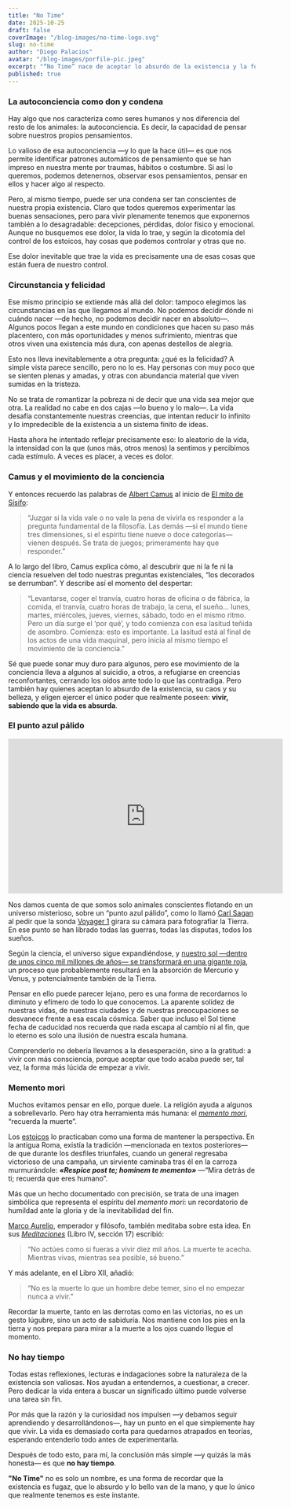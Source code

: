 ```yaml
---
title: "No Time"
date: 2025-10-25
draft: false
coverImage: "/blog-images/no-time-logo.svg"
slug: no-time
author: "Diego Palacios"
avatar: "/blog-images/porfile-pic.jpeg"
excerpt: "“No Time” nace de aceptar lo absurdo de la existencia y la fugacidad de la vida. Recordar que todo es temporal nos libera del miedo y nos invita a vivir con conciencia, intensidad y propósito, porque realmente… no hay tiempo."
published: true
---
```


### **La autoconciencia como don y condena**

Hay algo que nos caracteriza como seres humanos y nos diferencia del resto de los animales: la autoconciencia. Es decir, la capacidad de pensar sobre nuestros propios pensamientos.  

Lo valioso de esa autoconciencia —y lo que la hace útil— es que nos permite identificar patrones automáticos de pensamiento que se han impreso en nuestra mente por traumas, hábitos o costumbre. Si así lo queremos, podemos detenernos, observar esos pensamientos, pensar en ellos y hacer algo al respecto.  

Pero, al mismo tiempo, puede ser una condena ser tan conscientes de nuestra propia existencia. Claro que todos queremos experimentar las buenas sensaciones, pero para vivir plenamente tenemos que exponernos también a lo desagradable: decepciones, pérdidas, dolor físico y emocional. Aunque no busquemos ese dolor, la vida lo trae, y según la dicotomía del control de los estoicos, hay cosas que podemos controlar y otras que no.

Ese dolor inevitable que trae la vida es precisamente una de esas cosas que están fuera de nuestro control.



### **Circunstancia y felicidad**

Ese mismo principio se extiende más allá del dolor: tampoco elegimos las circunstancias en las que llegamos al mundo. No podemos decidir dónde ni cuándo nacer —de hecho, no podemos decidir nacer en absoluto—. Algunos pocos llegan a este mundo en condiciones que hacen su paso más placentero, con más oportunidades y menos sufrimiento, mientras que otros viven una existencia más dura, con apenas destellos de alegría.

Esto nos lleva inevitablemente a otra pregunta: ¿qué es la felicidad? A simple vista parece sencillo, pero no lo es. Hay personas con muy poco que se sienten plenas y amadas, y otras con abundancia material que viven sumidas en la tristeza.  

No se trata de romantizar la pobreza ni de decir que una vida sea mejor que otra. La realidad no cabe en dos cajas —lo bueno y lo malo—. La vida desafía constantemente nuestras creencias, que intentan reducir lo infinito y lo impredecible de la existencia a un sistema finito de ideas.  

Hasta ahora he intentado reflejar precisamente eso: lo aleatorio de la vida, la intensidad con la que (unos más, otros menos) la sentimos y percibimos cada estímulo. A veces es placer, a veces es dolor.  



### **Camus y el movimiento de la conciencia**

Y entonces recuerdo las palabras de <a href="https://es.wikipedia.org/wiki/Albert_Camus" target="_blank" rel="noopener noreferrer">Albert Camus</a> al inicio de <a href="https://es.wikipedia.org/wiki/El_mito_de_S%C3%ADsifo" target="_blank" rel="noopener noreferrer">El mito de Sísifo</a>:  

> “Juzgar si la vida vale o no vale la pena de vivirla es responder a la pregunta fundamental de la filosofía. Las demás —si el mundo tiene tres dimensiones, si el espíritu tiene nueve o doce categorías— vienen después. Se trata de juegos; primeramente hay que responder.”  

A lo largo del libro, Camus explica cómo, al descubrir que ni la fe ni la ciencia resuelven del todo nuestras preguntas existenciales, “los decorados se derrumban”. Y describe así el momento del despertar:  

> “Levantarse, coger el tranvía, cuatro horas de oficina o de fábrica, la comida, el tranvía, cuatro horas de trabajo, la cena, el sueño… lunes, martes, miércoles, jueves, viernes, sábado, todo en el mismo ritmo. Pero un día surge el ‘por qué’, y todo comienza con esa lasitud teñida de asombro. Comienza: esto es importante. La lasitud está al final de los actos de una vida maquinal, pero inicia al mismo tiempo el movimiento de la conciencia.”  

Sé que puede sonar muy duro para algunos, pero ese movimiento de la conciencia lleva a algunos al suicidio, a otros, a refugiarse en creencias reconfortantes, cerrando los oídos ante todo lo que las contradiga. Pero también hay quienes aceptan lo absurdo de la existencia, su caos y su belleza, y eligen ejercer el único poder que realmente poseen: **vivir, sabiendo que la vida es absurda**.



### **El punto azul pálido**

<center><iframe width="560" height="315" src="https://www.youtube.com/embed/F3eH_twjIS8?si=QC175NJFt9E1niCd" title="YouTube video player" frameborder="0" allow="accelerometer; autoplay; clipboard-write; encrypted-media; gyroscope; picture-in-picture; web-share" referrerpolicy="strict-origin-when-cross-origin" allowfullscreen></iframe></center>

Nos damos cuenta de que somos solo animales conscientes flotando en un universo misterioso, sobre un “punto azul pálido”, como lo llamó <a href="https://es.wikipedia.org/wiki/Carl_Sagan" target="_blank" rel="noopener noreferrer">Carl Sagan</a> al pedir que la sonda <a href="https://es.wikipedia.org/wiki/Voyager_1" target="_blank" rel="noopener noreferrer">Voyager 1</a> girara su cámara para fotografiar la Tierra. En ese punto se han librado todas las guerras, todas las disputas, todos los sueños.  

Según la ciencia, el universo sigue expandiéndose, y <a href="https://es.wikipedia.org/wiki/Sol#Nacimiento_y_muerte_del_Sol" target="_blank" rel="noopener noreferrer">nuestro sol —dentro de unos cinco mil millones de años— se transformará en una gigante roja</a>, un proceso que probablemente resultará en la absorción de Mercurio y Venus, y potencialmente también de la Tierra.  

Pensar en ello puede parecer lejano, pero es una forma de recordarnos lo diminuto y efímero de todo lo que conocemos. La aparente solidez de nuestras vidas, de nuestras ciudades y de nuestras preocupaciones se desvanece frente a esa escala cósmica. Saber que incluso el Sol tiene fecha de caducidad nos recuerda que nada escapa al cambio ni al fin, que lo eterno es solo una ilusión de nuestra escala humana.

Comprenderlo no debería llevarnos a la desesperación, sino a la gratitud: a vivir con más consciencia, porque aceptar que todo acaba puede ser, tal vez, la forma más lúcida de empezar a vivir.



### **Memento mori**

Muchos evitamos pensar en ello, porque duele. La religión ayuda a algunos a sobrellevarlo. Pero hay otra herramienta más humana: el <a href="https://es.wikipedia.org/wiki/Memento_mori" target="_blank">*memento mori*</a>, “recuerda la muerte”.  

Los <a href="https://es.wikipedia.org/wiki/Estoicismo" target="_blank">estoicos</a> lo practicaban como una forma de mantener la perspectiva. En la antigua Roma, existía la tradición —mencionada en textos posteriores— de que durante los desfiles triunfales, cuando un general regresaba victorioso de una campaña, un sirviente caminaba tras él en la carroza murmurándole: 
***«Respice post te; hominem te memento»*** —“Mira detrás de ti; recuerda que eres humano”.  

Más que un hecho documentado con precisión, se trata de una imagen simbólica que representa el espíritu del *memento mori*: un recordatorio de humildad ante la gloria y de la inevitabilidad del fin.  

<a href="https://es.wikipedia.org/wiki/Marco_Aurelio" target="_blank">Marco Aurelio</a>, emperador y filósofo, también meditaba sobre esta idea. En sus <a href="https://es.wikisource.org/wiki/Meditaciones_(Marco_Aurelio)" target="_blank">*Meditaciones*</a> (Libro IV, sección 17) escribió:  
> “No actúes como si fueras a vivir diez mil años. La muerte te acecha. Mientras vivas, mientras sea posible, sé bueno.”  

Y más adelante, en el Libro XII, añadió:  
> “No es la muerte lo que un hombre debe temer, sino el no empezar nunca a vivir.”  

Recordar la muerte, tanto en las derrotas como en las victorias, no es un gesto lúgubre, sino un acto de sabiduría. Nos mantiene con los pies en la tierra y nos prepara para mirar a la muerte a los ojos cuando llegue el momento.



### **No hay tiempo**

Todas estas reflexiones, lecturas e indagaciones sobre la naturaleza de la existencia son valiosas. Nos ayudan a entendernos, a cuestionar, a crecer. Pero dedicar la vida entera a buscar un significado último puede volverse una tarea sin fin.

Por más que la razón y la curiosidad nos impulsen —y debamos seguir aprendiendo y desarrollándonos—, hay un punto en el que simplemente hay que vivir. La vida es demasiado corta para quedarnos atrapados en teorías, esperando entenderlo todo antes de experimentarla.

Después de todo esto, para mí, la conclusión más simple —y quizás la más honesta— es que **no hay tiempo**.  

**"No Time"** no es solo un nombre, es una forma de recordar que la existencia es fugaz, que lo absurdo y lo bello van de la mano, y que lo único que realmente tenemos es este instante. 

